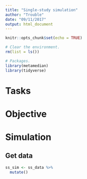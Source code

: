 ```yaml
---
title: "Single-study simulation"
author: "Trouble"
date: "09/11/2017"
output: html_document
---
```


```r
knitr::opts_chunk$set(echo = TRUE)

# Clear the environment.
rm(list = ls())

# Packages.
library(metamedian)
library(tidyverse)

```

# Tasks

# Objective

# Simulation

## Get data

```r
ss_sim <- ss_data %>% 
  mutate()


```



